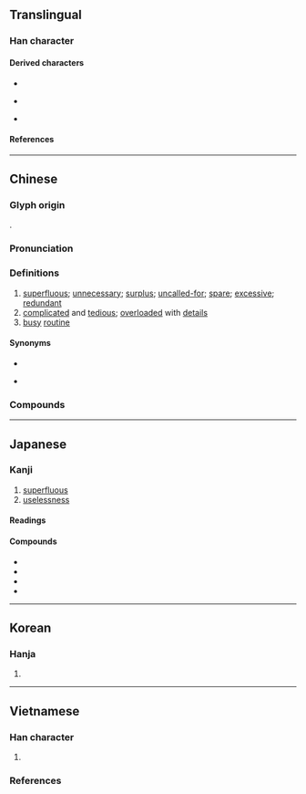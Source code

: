 {{also|宂}}
{{character info}}
{{character info|0x2F817}}
==Translingual==

===Han character===
{{Han char|rn=14|rad=冖|as=02|sn=4|four=37217|canj=BHN,XBHN,BHU|ids=⿱冖几(<code>U+5197</code>),⿱冖儿(<code>U+2F817</code>)}}

====Derived characters====
* {{l|mul|[[㕴]], [[坈]], [[㚮]], [[䤟]], [[䢆]], [[棾]]}}
* {{l|mul|伔}} {{q|Exception: Contains {{l|mul|⿱[[冖]][[儿]]}} in Korea and {{l|mul|⿱[[冖]][[几]]}} in other regions}}
* {{l|mul|沉}} {{q|Exception: Contains {{l|mul|⿱[[冖]][[儿]]}} in Taiwan, Hong Kong and {{l|mul|⿱[[冖]][[几]]}} in other regions}}

====References====
{{Han ref|kx=0130.130|dkj=01566|dj=0292.130|hdz=10302.160|uh=5197}}
{{Han ref|uh=2F817}}

----

==Chinese==
{{zh-forms|t2=宂|alt=冘}}

===Glyph origin===
{{Han etym}}
{{Han compound|宀|儿|ls=ic}}.

===Pronunciation===
{{zh-pron
|m=rǒng
|c=jung2,jung5
|mn=lēng/tw:liōng/qz,xm:lióng/zz:jióng
|mn_note=lēng - verncaular; liōng - 量 in the Mainland; lióng/jióng - literary
|mn-t=rong2
|mc=
|oc=y
|cat=a
}}

===Definitions===
{{zh-hanzi}}

# [[superfluous]]; [[unnecessary]]; [[surplus]]; [[uncalled-for]]; [[spare]]; [[excessive]]; [[redundant]]
# [[complicated]] and [[tedious]]; [[overloaded]] with [[detail]]s
# [[busy]] [[routine]]

====Synonyms====
* {{sense|superfluous}}
{{zh-syn-saurus|冗餘}}
* {{sense|complicated and tedious}}
{{zh-syn-saurus|複雜}}

===Compounds===
{{zh-der|冗散|冗筆|冗贅|冗賦|冗官|冗詞贅句|心勞意冗|冗長|冗冗|冗員|冗食|冗兵|冗雜|冗費|冗忙|冗繁|窮冗|煩冗|浮冗|撥冗|繁冗|閑冗|荒冗冗|冗餘|冗言}}

----

==Japanese==

===Kanji===
{{ja-kanji|grade=c|rs=冖02}}

# [[superfluous]]
# [[uselessness]]

====Readings====
{{ja-readings
|goon=にゅう
|kanon=じょう
|kun=むだ-
}}

====Compounds====
{{der-top3}}
* {{ja-r|冗%句|じょう%く}}
* {{ja-r|冗%談|じょう%だん|[[joke]]}}
* {{ja-r|冗%長|じょう%ちょう}}
* {{ja-r|冗%漫|じょう%まん}}
{{der-bottom}}

----

==Korean==

===Hanja===
{{ko-hanja/new|용}}

# {{rfdef|ko|sort=冖02}}

----

==Vietnamese==

===Han character===
{{vi-readings|rs=冖02
|hanviet=nhũng-tdcndg;tdcntd;gdhn
|phienthiet=
|nom=nũng-tdcndg;gdhn, nhõng-gdhn;btcn, nhũng-tdcntd, đem-tdcntd, nhùng-btcn
}}

# {{rfdef|vi|sort=冖02}}

===References===
<references/>
